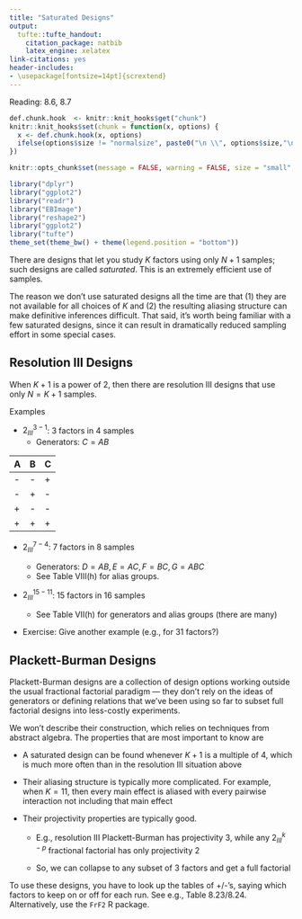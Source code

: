 ```yaml
---
title: "Saturated Designs"
output:
  tufte::tufte_handout:
    citation_package: natbib
    latex_engine: xelatex
link-citations: yes
header-includes:
- \usepackage[fontsize=14pt]{scrextend}
---
```

Reading: 8.6, 8.7

```r
def.chunk.hook  <- knitr::knit_hooks$get("chunk")
knitr::knit_hooks$set(chunk = function(x, options) {
  x <- def.chunk.hook(x, options)
  ifelse(options$size != "normalsize", paste0("\n \\", options$size,"\n\n", x, "\n\n \\normalsize"), x)
})

knitr::opts_chunk$set(message = FALSE, warning = FALSE, size = "small", echo = FALSE, fig.margin = TRUE, fig.height = 5, cache = TRUE)
```

```r
library("dplyr")
library("ggplot2")
library("readr")
library("EBImage")
library("reshape2")
library("ggplot2")
library("tufte")
theme_set(theme_bw() + theme(legend.position = "bottom"))
```
There are designs that let you study $K$ factors using only $N + 1$ samples;
such designs are called _saturated_. This is an extremely efficient use of
samples.

The reason we don’t use saturated designs all the time are that (1) they are not
available for all choices of $K$ and (2) the resulting aliasing structure can
make definitive inferences difficult. That said, it’s worth being familiar with
a few saturated designs, since it can result in dramatically reduced sampling
effort in some special cases.

## Resolution III Designs

When $K + 1$ is a power of 2, then there are resolution III designs that use
only $N = K + 1$ samples.

Examples

* $2^{3 - 1}_{III}$: 3 factors in 4 samples
  - Generators: $C = AB$

| A | B | C |
| --- | --- | --- |
| - | - | + |
| - |  + | - |
| +| - | - |
| + | + | + |

* $2^{7 - 4}_{III}$: 7 factors in 8 samples

	* Generators: $D = AB, E = AC, F = BC, G = ABC$
	* See Table VIII(h) for alias groups.
	
* $2^{15 - 11}_{III}$: 15 factors in 16 samples

	* See Table VII(h) for generators and alias groups (there are many)
	
* Exercise: Give another example (e.g., for 31 factors?)

## Plackett-Burman Designs

Plackett-Burman designs are a collection of design options working outside the
usual fractional factorial paradigm — they don’t rely on the ideas of generators
or defining relations that we’ve been using so far to subset full factorial
designs into less-costly experiments.

We won’t describe their construction, which relies on techniques from abstract
algebra. The properties that are most important to know are

* A saturated design can be found whenever $K + 1$ is a multiple of 4, which
is much more often than in the resolution III situation above

* Their aliasing structure is typically more complicated. For example, when $K
= 11$, then every main effect is aliased with every pairwise interaction not
including that main effect

* Their projectivity properties are typically good.

	* E.g., resolution III Plackett-Burman has projectivity 3, while any $2^{k -
	p}_{III}$  fractional factorial has only projectivity 2
	
	* So, we can collapse to any subset of 3 factors and get a full factorial
	
To use these designs, you have to look up the tables of +/-’s, saying which
factors to keep on or off for each run. See e.g., Table 8.23/8.24.
Alternatively, use the `FrF2` R package.